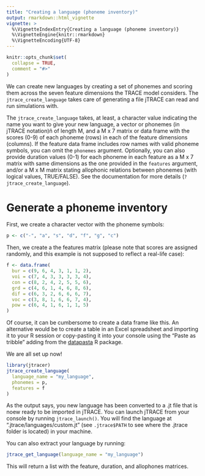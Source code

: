 ---
title: "Creating a language (phoneme inventory)"
output: rmarkdown::html_vignette
vignette: >
  %\VignetteIndexEntry{Creating a language (phoneme inventory)}
  %\VignetteEngine{knitr::rmarkdown}
  %\VignetteEncoding{UTF-8}
---

```{r, include = FALSE}
knitr::opts_chunk$set(
  collapse = TRUE,
  comment = "#>"
)
```


We can create new languages by creating a set of phonemes and scoring them across the seven feature dimensions the TRACE model considers. The `jtrace_create_language` takes care of generating a file jTRACE can read and run simulations with.

The `jtrace_create_language` takes, at least, a character value indicating the name you want to give your new language, a vector or phonemes (in jTRACE notation)ñ of length M, and a M x 7 matrix or data frame with the scores (0-9) of each phoneme (rows) in each of the feature dimensions (columns). If the feature data frame includes row names with valid phoneme symbols, you can omit the `phonemes` argument. Optionally, you can also provide duration values (0-1) for each phoneme in each feature as a M x 7 matrix with same dimensions as the one provided in the `features` argument, and/or a M x M matrix stating allophonic relations between phonemes (with logical values, TRUE/FALSE). See the documentation for more details (`?jtrace_create_language`).

# Generate a phoneme inventory

First, we create a character vector with the phoneme symbols:

```{r phonemes}
p <- c("-", "a", "s", "d", "f", "g", "c") 
```

Then, we create a the features matrix (please note that scores are assigned randomly, and this example is not supposed to reflect a real-life case):

```{r features}
f <- data.frame(
  bur = c(9, 6, 4, 3, 1, 1, 2),
  voi = c(7, 4, 3, 3, 3, 3, 4),
  con = c(8, 2, 4, 2, 5, 5, 6),
  grd = c(4, 6, 1, 4, 6, 8, 6),
  dif = c(6, 3, 2, 6, 6, 6, 7),
  voc = c(3, 8, 1, 6, 6, 7, 4),
  pow = c(6, 4, 1, 6, 1, 1, 5)
)
```

Of course, it can be cumbersome to create a data frame like this. An alternative would be to create a table in an Excel spreadsheet and importing it to your R session or copy-pasting it into your console using the "Paste as tribble" adding from the [datapasta](https://github.com/MilesMcBain/datapasta) R package. 

We are all set up now!

```{r language_create}
library(jtracer)
jtrace_create_language(
  language_name = "my_language",
  phonemes = p,
  features = f
)
```

As the output says, you new language has been converted to a .jt file that is noew ready to be imported in jTRACE. You can launch jTRACE from your console by running `jtrace_launch()`. You will find the language at ".jtrace/languages/custom.jt" (see `.jtrace$PATH` to see where the .jtrace folder is located) in your machine.


You can also extract your language by running:

```{r language_get}
jtrace_get_language(language_name = "my_language")
```

This will return a list with the feature, duration, and allophones matrices.
